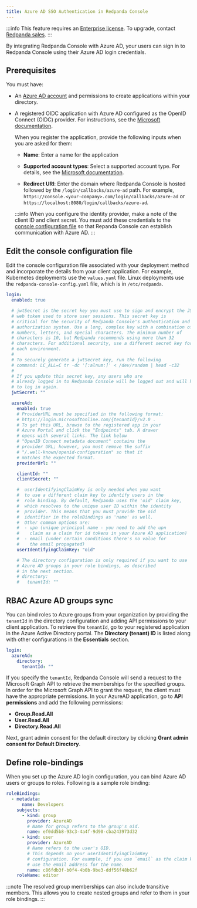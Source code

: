 ```yaml
---
title: Azure AD SSO Authentication in Redpanda Console
---
```


<head>
    <meta name="title" content="Azure AD SSO Authentication in Redpanda Console | Redpanda Docs"/>
    <meta name="description" content="Configure authentication with external identity providers in Redpanda Console."/>
    <link rel="canonical" href="https://docs.redpanda.com/docs/manage/security/console/azure-ad" />
</head>

:::info
This feature requires an [Enterprise license](../../../../get-started/licenses). To upgrade, contact [Redpanda sales](https://redpanda.com/try-redpanda?section=enterprise-cloud).
:::

By integrating Redpanda Console with Azure AD, your users can sign in to Redpanda Console using their Azure AD login credentials.

## Prerequisites

You must have:

- An [Azure AD account](https://learn.microsoft.com/en-us/azure/active-directory/fundamentals/sign-up-organization) and permissions to create applications within your directory.

- A registered OIDC application with Azure AD configured as the OpenID Connect (OIDC) provider. For instructions, see the [Microsoft documentation](https://learn.microsoft.com/en-us/power-apps/maker/portals/configure/configure-openid-settings).

  When you register the application, provide the following inputs when you are asked for them:

    - **Name**: Enter a name for the application

    - **Supported account types**: Select a supported account type. For details, see the [Microsoft documentation](https://learn.microsoft.com/en-us/azure/active-directory/develop/quickstart-register-app).

    - **Redirect URI**: Enter the domain where Redpanda Console is hosted followed by the `/login/callbacks/azure-ad` path. For example, `https://console.<your-company>.com/login/callbacks/azure-ad` or `https://localhost:8080/login/callbacks/azure-ad`.

  :::info
  When you configure the identity provider, make a note of the client ID and client secret. You must add these credentials to the [console configuration file](#edit-the-console-configuration-file) so that Repanda Console can establish communication with Azure AD.
  :::

## Edit the console configuration file

Edit the console configuration file associated with your deployment method and incorporate the details from your client application. For example, Kubernetes deployments use the `values.yaml` file. Linux deployments use the `redpanda-console-config.yaml` file, which is in `/etc/redpanda`.

```yaml
login:
  enabled: true

  # jwtSecret is the secret key you must use to sign and encrypt the JSON
  # web token used to store user sessions. This secret key is
  # critical for the security of Redpanda Console's authentication and
  # authorization system. Use a long, complex key with a combination of
  # numbers, letters, and special characters. The minimum number of
  # characters is 10, but Redpanda recommends using more than 32
  # characters. For additional security, use a different secret key for
  # each environment.
  #
  # To securely generate a jwtSecret key, run the following
  # command: LC_ALL=C tr -dc '[:alnum:]' < /dev/random | head -c32
  #
  # If you update this secret key, any users who are
  # already logged in to Redpanda Console will be logged out and will have
  # to log in again.
  jwtSecret: ""

  azureAd:
    enabled: true
    # ProviderURL must be specified in the following format:
    # https://login.microsoftonline.com/{tenantId}/v2.0 .
    # To get this URL, browse to the registered app in your 
    # Azure Portal and click the "Endpoints" tab. A drawer 
    # opens with several links. The link below 
    # "OpenID Connect metadata document" contains the 
    # provider URL; however, you must remove the suffix 
    # "/.well-known/openid-configuration" so that it 
    # matches the expected format.
    providerUrl: ""

    clientId: ""
    clientSecret: ""

    #  userIdentifyingClaimKey is only needed when you want 
    #  to use a different claim key to identify users in the 
    #  role binding. By default, Redpanda uses the 'oid' claim key,
    #  which resolves to the unique user ID within the identity 
    #  provider. This means that you must provide the oid 
    #  identifier in the roleBindings as 'name' as well. 
    #  Other common options are:
    #  - upn (unique principal name - you need to add the upn 
    #    claim as a claim for id tokens in your Azure AD application)
    #  - email (under certain conditions there's no value for 
    #    the email propagated)
    userIdentifyingClaimKey: "oid"

    # The directory configuration is only required if you want to use 
    # Azure AD groups in your role bindings, as described 
    # in the next section.
    # directory:
    #   tenantId: ""
```

## RBAC Azure AD groups sync

You can bind roles to Azure groups from your organization by providing the `tenantId` in the directory configuration and adding API permissions to your client application. To retrieve the `tenantId`, go to
your registered application in the Azure Active Directory portal. The **Directory (tenant) ID** is listed
along with other configurations in the **Essentials** section.

```yaml
login:
  azureAd:
    directory:
      tenantId: ""
```

If you specify the `tenantId`, Redpanda Console will send a request to the Microsoft Graph API to retrieve the memberships
for the specified groups. In order for the Microsoft Graph API to grant the request, the client must have the appropriate permissions. In your AzureAD application,
go to **API permissions** and add the following permissions:

* **Group.Read.All**
* **User.Read.All**
* **Directory.Read.All**

Next, grant admin consent for the default directory by clicking **Grant admin consent for Default Directory**.

## Define role-bindings

When you set up the Azure AD login configuration, you can bind Azure AD users or groups to roles. Following is a sample
role binding:

```yaml
roleBindings:
  - metadata:
      name: Developers
    subjects:
      - kind: group
        provider: AzureAD
        # Name for group refers to the group's oid.
        name: ef0dd5b8-93c3-4a4f-9d90-cba243973d32
      - kind: user
        provider: AzureAD
        # Name refers to the user's OID.
        # This depends on your userIdentifyingClaimKey
        # configuration. For example, if you use `email` as the claim key,
        # use the email address for the name.
        name: c86fdb3f-b0f4-4b0b-9be3-ddf56f48b62f
    roleName: editor
```

:::note
The resolved group memberships can also include transitive members. This allows you to create nested groups and refer to them in your role bindings.
:::
